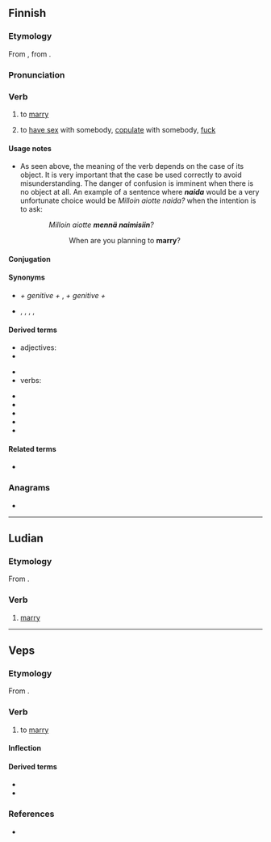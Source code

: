 {{also|naidā}}
==Finnish==
{{Finnish index|n|a}}

===Etymology===
From {{inh|fi|fiu-fin-pro|*naidak}}, from {{inh|fi|fiu-pro|*naje-}}.

===Pronunciation===
{{fi-pronunciation|*}}

===Verb===
{{fi-verb}}

# {{lb|fi|transitive|+ genitive-accusative}} to [[marry]]
#: {{ux|fi|'''Nain''' eilen Anna'''n'''.|I '''married''' Anna yesterday.}}
# {{lb|fi|transitive|vulgar|+ partitive}} to [[have sex]] with somebody, [[copulate]] with somebody, [[fuck]]
#: {{ux|fi|'''Nain''' eilen Anna'''a'''.|I '''fucked''' Anna yesterday.}}

====Usage notes====
* As seen above, the meaning of the verb depends on the case of its object. It is very important that the case be used correctly to avoid misunderstanding. The danger of confusion is imminent when there is no object at all. An example of a sentence where '''''naida''''' would be a very unfortunate choice would be ''Milloin aiotte naida?'' when the intention is to ask:
:: ''Milloin aiotte '''mennä naimisiin'''?''
::: When are you planning to '''marry'''?

====Conjugation====
{{fi-conj-voida|nai|a}}

====Synonyms====
* {{sense|to marry}} {{l|fi|mennä naimisiin}} ''+ genitive +'' {{l|fi|kanssa}}, {{l|fi|avioitua}} ''+ genitive +'' {{l|fi|kanssa}}
* {{sense|to copulate; vulgar}} {{l|fi|panna}}, {{l|fi|nussia}}, {{l|fi|hässiä}}, {{l|fi|kuksia}}, {{l|fi|bylsiä}}

====Derived terms====
{{der-top}}
* adjectives: {{l|fi|naimaton}}
* {{l|fi|mennä naimisiin}}
{{der-mid}}
* {{l|fi|vastanainut}}
* verbs: {{l|fi|naittaa}}
{{der-bottom}}
* {{l|fi|naimaikä}}
* {{l|fi|naimakauppa}}
* {{l|fi|naimaonni}}
* {{l|fi|naimapuuha}}
* {{l|fi|naimatarjous}}

====Related terms====
* {{l|fi|nainen}}

===Anagrams===
* {{anagrams|fi|a=aadin|aidan|diana}}

----

==Ludian==

===Etymology===
From {{inh|lud|fiu-fin-pro|*naidak}}.

===Verb===
{{head|lud|verb}}

# [[marry]]

----

==Veps==

===Etymology===
From {{inh|vep|fiu-fin-pro|*naidak}}.

===Verb===
{{vep-verb}}

# to [[marry]] {{gloss|a woman}}

====Inflection====
{{vep-conj-stems|nai|da|b}}

====Derived terms====
* {{l|vep|naimatoi}}
* {{l|vep|naitta}}

===References===
* {{R:vep:UVVV|жениться}}